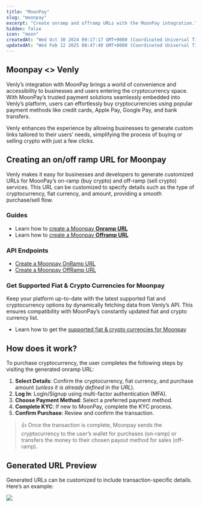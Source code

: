 ```yaml
---
title: "MoonPay"
slug: "moonpay"
excerpt: "Create onramp and offramp URLs with the MoonPay integration."
hidden: false
icon: "moon"
createdAt: "Wed Oct 30 2024 09:17:17 GMT+0000 (Coordinated Universal Time)"
updatedAt: "Wed Feb 12 2025 08:47:40 GMT+0000 (Coordinated Universal Time)"
---
```

## Moonpay \<> Venly

Venly’s integration with MoonPay brings a world of convenience and accessibility to businesses and users entering the cryptocurrency space. With MoonPay’s trusted payment solutions seamlessly embedded into Venly’s platform, users can effortlessly buy cryptocurrencies using popular payment methods like credit cards, Apple Pay, Google Pay, and bank transfers.

Venly enhances the experience by allowing businesses to generate custom links tailored to their users’ needs, simplifying the process of buying or selling crypto with just a few clicks.

## Creating an on/off ramp URL for Moonpay

Venly makes it easy for businesses and developers to generate customized URLs for MoonPay’s on-ramp (buy crypto) and off-ramp (sell crypto) services. This URL can be customized to specify details such as the type of cryptocurrency, fiat currency, and amount, providing a smooth purchase/sell flow.

### Guides

- Learn how to [create a Moonpay **Onramp URL**](https://docs.venly.io/docs/fiat-on-ramps#moonpay-onramp)
- Learn how to [create a Moonpay **Offramp URL**](https://docs.venly.io/docs/fiat-off-ramps#moonpay-offramp)

### API Endpoints

- [Create a Moonpay OnRamp URL](https://docs.venly.io/reference/getmoonpayfiatonrampurl)
- [Create a Moonpay OffRamp URL](https://docs.venly.io/reference/getmoonpayfiatofframpurl)

### Get Supported Fiat & Crypto Currencies for Moonpay

Keep your platform up-to-date with the latest supported fiat and cryptocurrency options by dynamically fetching data from Venly’s API. This ensures compatibility with MoonPay’s constantly updated fiat and crypto currency list.

- Learn how to get the [supported fiat & crypto currencies for Moonpay](https://docs.venly.io/docs/on-ramp-off-ramp-supported-fiat-crypto-currencies)

## How does it work?

To purchase cryptocurrency, the user completes the following steps by visiting the generated onramp URL:  

1. **Select Details**: Confirm the cryptocurrency, fiat currency, and purchase amount (_unless it is already defined in the URL_).  
2. **Log In**: Login/Signup using multi-factor authentication (MFA).  
3. **Choose Payment Method**: Select a preferred payment method.  
4. **Complete KYC**: If new to MoonPay, complete the KYC process.  
5. **Confirm Purchase**: Review and confirm the transaction.  

> 👍 Once the transaction is complete, Moonpay sends the cryptocurrency to the user’s wallet for purchases (on-ramp) or transfers the money to their chosen payout method for sales (off-ramp).

## Generated URL Preview

Generated URLs can be customized to include transaction-specific details. Here’s an example:

![](https://files.readme.io/636af2a7a121f960225ba71d7a37faf9cbc6de0b761cf3c2bba97b02ea11dfb6-image.png)
